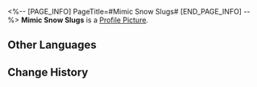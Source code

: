 <%-- [PAGE_INFO]
PageTitle=#Mimic Snow Slugs#
[END_PAGE_INFO] --%>
{{Item Infobox
|id          = 140203
|image       = Item Mimic Snow Slugs.png
|type        = Mission Item
|invCategory = Missions
|rarity      = 3
|effect      = 
|description = A mimic snow slug, one of the components of the local biome out on the Belobog Snow Plains.<br />They can change their appearance to match the external environment and disguise themselves from their natural enemies.
}}
{{Description|''"These slugs taste really good once they've been barbecued over a fire..."''}}
'''Mimic Snow Slugs''' is a [[Profile Picture]].

==Other Languages==
{{Other Languages
|en   = Mimic Snow Slugs
|zhs  = 拟态雪蛞蝓
|zht  = 擬態雪蛞蝓
|ja   = 雪ナメクジ
|ko   = 의태 설원 민달팽이
|es   = Babosa mimetizadora de la nieve
|fr   = Limace des neiges métamorphe
|ru   = Мимикрирующий снегослизень
|th   = Mimic Snow Slug
|vi   = Ốc Sên Tuyết Bắt Chước
|de   = Mimetische Schneeschnecke
|id   = Mimic Snow Slug
|pt   = Lesma Mímica da Neve
}}

==Change History==
{{Change History|1.3}}